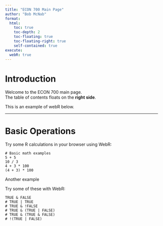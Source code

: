 ```yaml
---
title: "ECON 700 Main Page"
author: "Bob McNab"
format:
  html:
    toc: true
    toc-depth: 2
    toc-floating: true
    toc-floating-right: true
    self-contained: true
execute:
  webR: true
---
```


# Introduction

Welcome to the ECON 700 main page.  
The table of contents floats on the **right side**.

This is an example of webR below.

---

# Basic Operations

Try some R calculations in your browser using WebR:


```webr-r
# Basic math examples
5 + 5
10 / 3
4 + 3 * 100
(4 + 3) * 100

```


Another example

Try some of these with WebR:

```webr-r
TRUE & FALSE
# TRUE | TRUE
# TRUE & !FALSE
# TRUE & (TRUE | FALSE)
# TRUE & (TRUE & FALSE)
# !(TRUE | FALSE)
```
